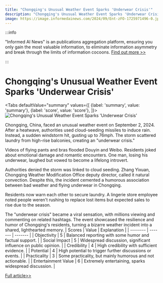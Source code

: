 ```yaml
---
title: "Chongqing's Unusual Weather Event Sparks 'Underwear Crisis'"
description: "Chongqing's Unusual Weather Event Sparks 'Underwear Crisis'"
image: https://image.informedainews.com/2024/09/Ent-zFO-1725971496-0.jpg
---
```



:::info

"Informed AI News" is an publications aggregation platform, ensuring you only gain the most valuable information, to eliminate information asymmetry and break through the limits of information cocoons.  [Find out more >>](/)

:::

# Chongqing's Unusual Weather Event Sparks 'Underwear Crisis'


<Tabs
	defaultValue="summary"
	values={[
	{label: 'summary', value: 'summary'},
	{label: 'score', value: 'score'},
]}>
<TabItem value="summary">
<img
  src="https://image.informedainews.com/2024/09/Ent-zFO-1725971496-0.jpg"
  alt="Chongqing's Unusual Weather Event Sparks 'Underwear Crisis'"
/>



Chongqing, China, faced an unusual weather event on September 2, 2024. After a heatwave, authorities used cloud-seeding missiles to induce rain. Instead, a sudden windstorm hit, gusting up to 76mph. The storm scattered laundry from high-rise balconies, creating an "underwear crisis."

Videos of flying pants and bras flooded Douyin and Weibo. Residents joked about emotional damage and romantic encounters. One man, losing his underwear, laughed but vowed to become a lifelong introvert.

Authorities denied the storm was linked to cloud seeding. Zhang Yixuan, Chongqing Weather Modification Office deputy director, called it natural convection. Despite this, the incident cemented a humorous association between bad weather and flying underwear in Chongqing.

Residents now warn each other to secure laundry. A lingerie store employee noted people weren't rushing to replace lost items but expected sales to rise due to the season.

The "underwear crisis" became a viral sensation, with millions viewing and commenting on related hashtags. The event showcased the resilience and humor of Chongqing's residents, turning a bizarre weather incident into a shared, lighthearted memory.
</TabItem>
<TabItem value="score">
	| Scores     | Value   | Explanation |
	| -------- | ------- | ------- |
	| Objectivity  | 5    | Balanced reporting with some humor and factual support.    |
	| Social Impact | 5     | Widespread discussion, significant influence on public opinion.    |
	| Credibility    | 4    | High credibility with sufficient evidence.    |
	| Potential    | 4    | High potential to trigger further discussions or events.    |
	| Practicality    | 3    | Some practicality, but mainly humorous and not actionable.    |
	| Entertainment Value    | 6    | Extremely entertaining, sparks widespread discussion.    |
</TabItem>
</Tabs>

[Full article>>](https://www.theguardian.com/world/article/2024/sep/09/chinese-city-underwear-storm-chongqing-heatwave-cloud-seeding)
